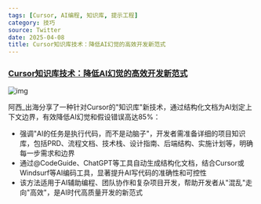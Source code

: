 ```yaml
---
tags: [Cursor, AI编程, 知识库, 提示工程]
category: 技巧
source: Twitter
date: 2025-04-08
title: Cursor知识库技术：降低AI幻觉的高效开发新范式
---
```


### [Cursor知识库技术：降低AI幻觉的高效开发新范式](https://twitter-thread.com/t/1904041072575336635)

![img](https://img.mengpeng.tech/i/2025/04/16/67ff530217281.webp)

阿西_出海分享了一种针对Cursor的"知识库"新技术，通过结构化文档为AI划定上下文边界，有效降低AI幻觉和假设错误高达85%：

- 强调"AI的任务是执行代码，而不是动脑子"，开发者需准备详细的项目知识库，包括PRD、流程文档、技术栈、设计指南、后端结构、实施计划等，明确每一步需求和边界
- 通过@CodeGuide、ChatGPT等工具自动生成结构化文档，结合Cursor或Windsurf等AI编码工具，显著提升AI写代码的准确性和可控性
- 该方法适用于AI辅助编程、团队协作和复杂项目开发，帮助开发者从"混乱"走向"高效"，是AI时代高质量开发的新范式 
